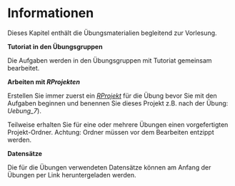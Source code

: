 # Informationen {#sec-uebungen .unnumbered}

Dieses Kapitel enthält die Übungsmaterialien begleitend zur Vorlesung. 

__Tutoriat in den Übungsgruppen__

Die Aufgaben werden in den Übungsgruppen mit Tutoriat gemeinsam bearbeitet.

__Arbeiten mit _RProjekten_ __

Erstellen Sie immer zuerst ein [_RProjekt_](../r/rrstudio.html#sec-rprojects) für die Übung bevor Sie mit den Aufgaben beginnen und benennen Sie dieses Projekt z.B. nach der Übung: _Uebung_7_).

Teilweise erhalten Sie für eine oder mehrere Übungen einen vorgefertigten Projekt-Ordner.
Achtung: Ordner müssen vor dem Bearbeiten entzippt werden.

__Datensätze__

Die für die Übungen verwendeten Datensätze können am Anfang der Übungen per Link heruntergeladen werden.

